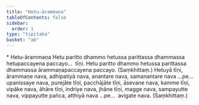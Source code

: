 ```yaml
---
title: "Hetu-ārammaṇa"
tableOfContents: false
sidebar:
  order: 1
type: "tipitaka"
basket: "ab"
---
```



<DynamicBreadcrumb />

<Paragraph type="center">
* Hetu-ārammaṇa
</Paragraph>

<Division number="359">

<Paragraph number="764">
Hetu paritto dhammo hetussa parittassa dhammassa hetupaccayena paccayo…  tīṇi.
</Paragraph>

<Paragraph number="765">
Hetu paritto dhammo hetussa parittassa dhammassa ārammaṇapaccayena paccayo. (Saṃkhittaṃ.)
</Paragraph>

</Division>
<Division number="360">

<Paragraph number="766">
Hetuyā tīṇi, ārammaṇe nava, adhipatiyā nava, anantare nava, samanantare nava …pe…  upanissaye nava, purejāte tīṇi, pacchājāte tīṇi, āsevane nava, kamme tīṇi, vipāke nava, āhāre tīṇi, indriye nava, jhāne tīṇi, magge nava, sampayutte nava, vippayutte pañca, atthiyā nava …pe…  avigate nava. (Saṃkhittaṃ.)
</Paragraph>
</Division>